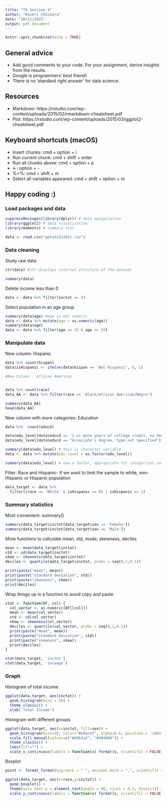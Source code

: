 ```yaml
---
title: "TA Session 4"
author: "Kaveri Chhikara"
date: "10/21/2021"
output: pdf_document
---
```


```r
knitr::opts_chunk$set(echo = TRUE)
```

## General advice
* Add good comments to your code. For your assignment, derive insights from the results. 
* Google is programmers' best friend!
* There is no 'standard right answer' for data science. 

## Resources
* Markdown: https://rstudio.com/wp-content/uploads/2015/02/rmarkdown-cheatsheet.pdf
* Plot: https://rstudio.com/wp-content/uploads/2015/03/ggplot2-cheatsheet.pdf

## Keyboard shortcuts (macOS)
* Insert chunks: cmd + option + i
* Run current chunk: cmd + shift + enter
* Run all chunks above: cmd + option + p
* <-: option + -
* %>%: cmd + shift + m
* Select all variables appeared: cmd + shift + option + m

## Happy coding :)

### Load packages and data

```r
suppressMessages(library(dplyr)) # data manipulation
library(ggplot2) # data visualization
library(moments) # summary stat

data <- read.csv("ppha312x2021.csv")
```

### Data cleaning
Study raw data
```r
str(data) #str displays internal structure of the dataset
```
```r
summary(data)
```

Delete income less than 0
```r
data <- data %>% filter(inctot >= 0)
```

Select population in an age group
```r
summary(data$age) #age is not numeric 
data <- data %>% mutate(age = as.numeric(age))
summary(data$age)
data <- data %>% filter(age >= 25 & age <= 59)
```



### Manipulate data

New column: Hispanic
```r
data %>% count(hispan)
data$isHispanic <- ifelse(data$hispan == 'Not Hispanic', 0, 1)
```


```r
#New Column : African American


data %>% count(race)
data_AA <- data %>% filter(race == 'Black/African American/Negro') 

summary(data_AA)
head(data_AA)

```

New column with more categories: Education
```r
data %>%  count(educd)

data$edu_level[data$educd == '1 or more years of college credit, no degree'] <- 'some college'
data$edu_level[data$educd == "Associate's degree, type not specified"] <- 'some college'

summary(data$edu_level) # this is character variable
data <- data %>% mutate(edu_level = as.factor(edu_level))

summary(data$edu_level) # now a factor, appropriate for categorical variables. 
```

Filter: Race and Hispanic- if we want to limit the sample to white, non-Hispanic or Hispanic population
```r
data_target <- data %>%
  filter((race == 'White' & isHispanic == 0) | isHispanic == 1)
```

### Summary statistics

Most convenient: summary()
```r
summary(data_target$inctot[data_target$sex == 'Female'])
summary(data_target$inctot[data_target$sex == 'Male'])
```

More functions to calculate mean, std, mode, skewness, deciles
```r
mean <- mean(data_target$inctot)
std <- sd(data_target$inctot)
skew <- skewness(data_target$inctot)
deciles <- quantile(data_target$inctot, probs = seq(0,1,0.1))

print(paste("mean", mean))
print(paste("standard deviation", std))
print(paste("skewness", skew))
print(deciles)
```

Wrap things up in a function to avoid copy and paste
```r
stat <- function(DF, col) {
  col_vector <- as.numeric(DF[[col]])
  mean <- mean(col_vector)
  std <- sd(col_vector)
  skew <- skewness(col_vector)
  deciles <- quantile(col_vector, probs = seq(0,1,0.1))
  print(paste("mean", mean))
  print(paste("standard deviation", std))
  print(paste("skewness", skew))
  print(deciles)
}

stat(data_target, 'inctot')
stat(data_target, 'incwage')
```

### Graph

Histogram of total income
```r
ggplot(data_target, aes(inctot)) +
  geom_histogram(bins = 50) +
  theme_classic() +
  xlab('Total Income')
```

Histogram with different groups
```r
ggplot(data_target, aes(x=inctot, fill=sex)) +
  geom_histogram(bins=30, color="#e9ecef", alpha=0.6, position = 'identity') +
  scale_fill_manual(values=c("#69b3a2", "#404080")) +
  theme_classic() +
  labs(fill="") + 
  scale_x_continuous(labels = function(x) format(x, scientific = FALSE))
```

Boxplot
```r
point <- format_format(big.mark = " ", decimal.mark = ",", scientific = FALSE)

ggplot(data_target, aes(x=race,y=inctot)) +
  geom_boxplot() +
  theme(axis.text.x = element_text(angle = 90, vjust = 0.5, hjust=1)) +
  scale_y_continuous(labels = function(x) format(x, scientific = FALSE))
```
